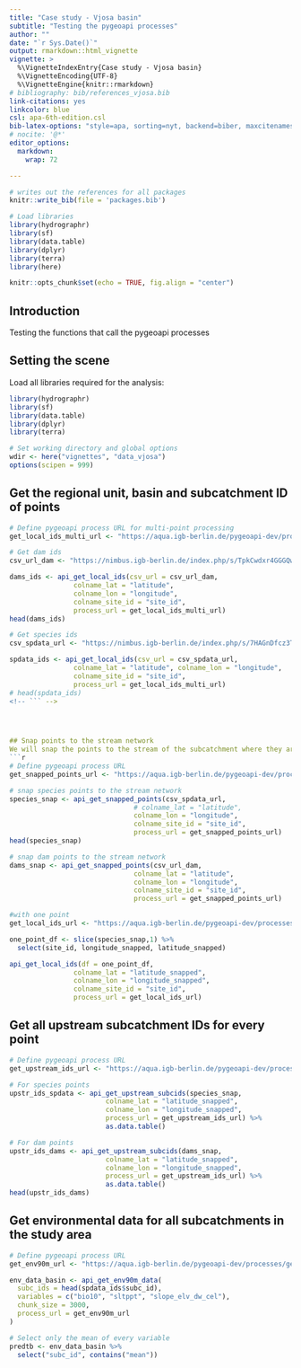 ```yaml
---
title: "Case study - Vjosa basin"
subtitle: "Testing the pygeoapi processes"
author: ""
date: "`r Sys.Date()`"
output: rmarkdown::html_vignette
vignette: >
  %\VignetteIndexEntry{Case study - Vjosa basin}
  %\VignetteEncoding{UTF-8}
  %\VignetteEngine{knitr::rmarkdown}
# bibliography: bib/references_vjosa.bib
link-citations: yes
linkcolor: blue
csl: apa-6th-edition.csl
bib-latex-options: "style=apa, sorting=nyt, backend=biber, maxcitenames=2, useprefix, doi=true, isbn=false, uniquename=false"
# nocite: '@*'
editor_options:
  markdown:
    wrap: 72

---
```


```r
# writes out the references for all packages
knitr::write_bib(file = 'packages.bib')
```


```r
# Load libraries
library(hydrographr)
library(sf)
library(data.table)
library(dplyr)
library(terra)
library(here)

knitr::opts_chunk$set(echo = TRUE, fig.align = "center")
```

## Introduction
Testing the functions that call the pygeoapi processes

## Setting the scene

Load all libraries required for the analysis:

```r
library(hydrographr)
library(sf)
library(data.table)
library(dplyr)
library(terra)
```

```r
# Set working directory and global options
wdir <- here("vignettes", "data_vjosa")
options(scipen = 999)
```

## Get the regional unit, basin and subcatchment ID of points
```r
# Define pygeoapi process URL for multi-point processing
get_local_ids_multi_url <- "https://aqua.igb-berlin.de/pygeoapi-dev/processes/get-local-ids-plural/execution"


```


```r
# Get dam ids
csv_url_dam <- "https://nimbus.igb-berlin.de/index.php/s/TpkCwdxr4GGGQw6/download/dams_sarantaporos.csv"

dams_ids <- api_get_local_ids(csv_url = csv_url_dam,
                colname_lat = "latitude",
                colname_lon = "longitude",
                colname_site_id = "site_id", 
                process_url = get_local_ids_multi_url)
head(dams_ids)
```
```r

# Get species ids
csv_spdata_url <- "https://nimbus.igb-berlin.de/index.php/s/7HAGnDfcz3TPRCb/download/spdata_barbus.csv"

spdata_ids <- api_get_local_ids(csv_url = csv_spdata_url,
                colname_lat = "latitude", colname_lon = "longitude",
                colname_site_id = "site_id", 
                process_url = get_local_ids_multi_url)
# head(spdata_ids)
<!-- ``` -->




## Snap points to the stream network
We will snap the points to the stream of the subcatchment where they are located
```r
# Define pygeoapi process URL 
get_snapped_points_url <- "https://aqua.igb-berlin.de/pygeoapi-dev/processes/get-snapped-points-plural/execution"
```

```r
# snap species points to the stream network
species_snap <- api_get_snapped_points(csv_spdata_url,
                               # colname_lat = "latitude",
                               colname_lon = "longitude",
                               colname_site_id = "site_id",
                               process_url = get_snapped_points_url)
head(species_snap)
```

```r
# snap dam points to the stream network
dams_snap <- api_get_snapped_points(csv_url_dam, 
                               colname_lat = "latitude",
                               colname_lon = "longitude",
                               colname_site_id = "site_id",
                               process_url = get_snapped_points_url)

```



```r
#with one point
get_local_ids_url <- "https://aqua.igb-berlin.de/pygeoapi-dev/processes/get-local-ids/execution"

one_point_df <- slice(species_snap,1) %>% 
  select(site_id, longitude_snapped, latitude_snapped)

api_get_local_ids(df = one_point_df,
                colname_lat = "latitude_snapped",
                colname_lon = "longitude_snapped",
                colname_site_id = "site_id", 
                process_url = get_local_ids_url)
```




## Get all upstream subcatchment IDs for every point

```r
# Define pygeoapi process URL 
get_upstream_ids_url <- "https://aqua.igb-berlin.de/pygeoapi-dev/processes/get-upstream-subcids/execution"
```

```r
# For species points
upstr_ids_spdata <- api_get_upstream_subcids(species_snap, 
                        colname_lat = "latitude_snapped", 
                        colname_lon = "longitude_snapped",
                        process_url = get_upstream_ids_url) %>%
                        as.data.table()

# For dam points
upstr_ids_dams <- api_get_upstream_subcids(dams_snap, 
                        colname_lat = "latitude_snapped", 
                        colname_lon = "longitude_snapped",
                        process_url = get_upstream_ids_url) %>%
                        as.data.table()
head(upstr_ids_dams)
```
## Get environmental data for all subcatchments in the study area

```r
# Define pygeoapi process URL 
get_env90m_url <- "https://aqua.igb-berlin.de/pygeoapi-dev/processes/get-env90m/execution"
```



```r
env_data_basin <- api_get_env90m_data(
  subc_ids = head(spdata_ids$subc_id),
  variables = c("bio10", "sltppt", "slope_elv_dw_cel"),
  chunk_size = 3000,
  process_url = get_env90m_url
)

# Select only the mean of every variable
predtb <- env_data_basin %>% 
  select("subc_id", contains("mean")) 

```


